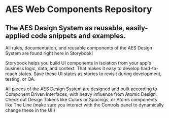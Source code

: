 

<Meta title="Introduction" component="Introduction" />

<aes-spacer t="12" b="6">
  <aes-icon icon="logoRGB" class="w-64"></aes-icon>
</aes-spacer>

# AES Web Components Repository

## The AES Design System as reusable, easily-applied code snippets and examples.

All rules, documentation, and reusable components of the AES Design System are found right here in Storybook!

Storybook helps you build UI components in isolation from your app's business logic, data, and context. That makes it easy to develop hard-to-reach states. Save these UI states as stories to revisit during development, testing, or QA.

All pieces of the AES Design System are designed and built according to
Component Driven Interfaces, with heavy influence from Atomic Design. Check
out Design Tokens like Colors or Spacings, or Atoms components like The Line
(make sure you interact with the Controls panel to dynamically change these
in the UI!)
